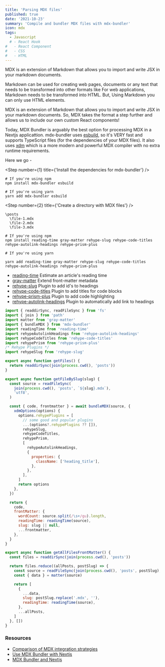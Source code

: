 ```yaml
---
title: 'Parsing MDX files'
published: true
date: '2021-10-23'
summary: 'Compile and bundler MDX files with mdx-bundler'
icon: mdx
tags:
  - Javascript
  # - React Hook
#   - React Component
#   - CSS
#   - HTML
---
```


MDX is an extension of Markdown that allows you to import and write JSX in your markdown documents.

Markdown can be used for creating web pages, documents or any text that needs to be transformed into other formats like For web applications, Markdown needs to be transformed into HTML. But, Using Markdown you can only use HTML elements.

MDX is an extension of Markdown that allows you to import and write JSX in your markdown documents. So, MDX takes the format a step further and allows us to include our own custom React components!

Today, MDX Bundler is arguably the best option for processing MDX in a Nextjs applicattion. mdx-bundler uses [esbuild](https://esbuild.github.io/), so it's VERY fast and supports TypeScript files (for the dependencies of your MDX files). It also uses [xdm](https://wooorm.com/xdm/) which is a more modern and powerful MDX compiler with no extra runtime requirements.

Here we go -

<Step number={1} title={'Install the dependencies for mdx-bundler'} />

<CodeBlock>

```shellscript
# If you're using npm
npm install mdx-bundler esbuild

# If you're using yarn
yarn add mdx-bundler esbuild
```

</CodeBlock>

<Step number={2} title={'Create a directory with MDX files'} />

<CodeBlock>

```shellscript
\posts
  \file-1.mdx
  \file-2.mdx
  \file-3.mdx
```

</CodeBlock>

<Step number={3} title="Install necessary Plugins" />

<CodeBlock>

```shellscript
# If you're using npm
npm install reading-time gray-matter rehype-slug rehype-code-titles rehype-autolink-headings rehype-prism-plus

# If you're using yarn

yarn add reading-time gray-matter rehype-slug rehype-code-titles rehype-autolink-headings rehype-prism-plus

```

</CodeBlock>

- [reading-time](https://www.npmjs.com/package/reading-time) Estimate an article's reading time
- [gray-matter](https://www.npmjs.com/package/gray-matter/v/0.5.2) Extend front-matter metadata
- [rehype-slug](https://www.npmjs.com/package/rehype-slug) Plugin to add id's to headings
- [rehype-code-titles](https://github.com/rockchalkwushock/rehype-code-titles) Plugin to add titles for code blocks
- [rehype-prism-plus](https://www.npmjs.com/package/rehype-prism-plus/v/1.0.0) Plugin to add code highlighting
- [rehype-autolink-headings](https://www.npmjs.com/package/rehype-autolink-headings) Plugin to automatically add link to headings

<Step number={4} title="Parse all MDX files" />

<CodeBlock>

```js title="mdx.js"
import { readdirSync, readFileSync } from 'fs'
import { join } from 'path'
import matter from 'gray-matter'
import { bundleMDX } from 'mdx-bundler'
import readingTime from 'reading-time'
import rehypeAutolinkHeadings from 'rehype-autolink-headings'
import rehypeCodeTitles from 'rehype-code-titles'
import rehypePrism from 'rehype-prism-plus'
/* Rehype Plugins */
import rehypeSlug from 'rehype-slug'

export async function getFiles() {
  return readdirSync(join(process.cwd(), 'posts'))
}

export async function getFileBySlug(slug) {
  const source = readFileSync(
    join(process.cwd(), 'posts', `${slug}.mdx`),
    'utf8',
  )

  const { code, frontmatter } = await bundleMDX(source, {
    xdmOptions(options) {
      options.rehypePlugins = [
        // some good and popular plugins
        ...(options?.rehypePlugins ?? []),
        rehypeSlug,
        rehypeCodeTitles,
        rehypePrism,
        [
          rehypeAutolinkHeadings,
          {
            properties: {
              className: ['heading_title'],
            },
          },
        ],
      ]
      return options
    },
  })

  return {
    code,
    frontMatter: {
      wordCount: source.split(/\s+/gu).length,
      readingTime: readingTime(source),
      slug: slug || null,
      ...frontmatter,
    },
  }
}

export async function getAllFilesFrontMatter() {
  const files = readdirSync(join(process.cwd(), 'posts'))

  return files.reduce((allPosts, postSlug) => {
    const source = readFileSync(join(process.cwd(), 'posts', postSlug), 'utf8')
    const { data } = matter(source)

    return [
      {
        ...data,
        slug: postSlug.replace('.mdx', ''),
        readingTime: readingTime(source),
      },
      ...allPosts,
    ]
  }, [])
}
```

</CodeBlock>

### Resources

- [Comparison of MDX integration strategies](https://dev.to/tylerlwsmith/quick-comparison-of-mdx-integration-strategies-with-next-js-1kcm)
- [Use MDX Bundler with Nextjs](https://dipeshwagle.com/blog/use-mdx-bundler-next-js)
- [MDX Bundler and Nextjs](https://www.iamyadav.com/blogs/use-mdx-bundler-with-next-js)
